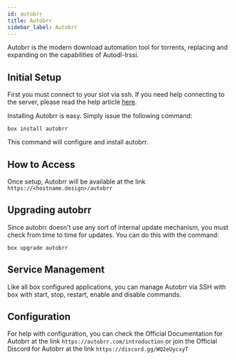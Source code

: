 ```yaml
---
id: autobrr
title: Autobrr
sidebar_label: Autobrr
---
```


Autobrr is the modern download automation tool for torrents, replacing and expanding on the capabilities of Autodl-Irssi.

## Initial Setup

First you must connect to your slot via ssh. If you need help connecting to the server, please read the help article [here](../getting-started/how-do-i-connect.md).

Installing Autobrr is easy. Simply issue the following command:

```plaintext main
box install autobrr
```

This command will configure and install autobrr.

## How to Access

Once setup, Autobrr will be available at the link `https://<hostname.design>/autobrr`

## Upgrading autobrr

Since autobrr doesn't use any sort of internal update mechanism, you must check from time to time for updates. You can do this with the command:

```plaintext main
box upgrade autobrr
```

## Service Management

Like all box configured applications, you can manage Autobrr via SSH with box with start, stop, restart, enable and disable commands.


<SystemdTabs service="autobrr" />

## Configuration

For help with configuration, you can check the Official Documentation for Autobrr at the link `https://autobrr.com/introduction` or join the Official Discord for Autobrr at the link `https://discord.gg/WQ2eUycxyT`
